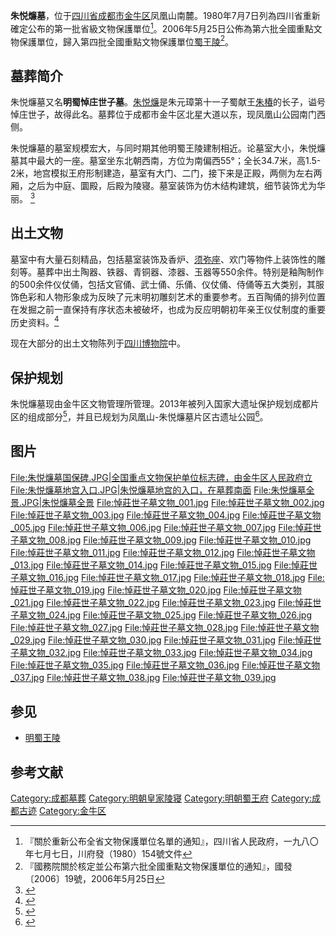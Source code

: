 {{文物保护单位
| 级别 = 全国
| 名称 = 明蜀王陵
| 子项 = 朱悦燫墓
| 编号 = 4-76
| 图片 = 朱悦燫墓国保碑.JPG
| 分类 = 古墓葬
| 坐标 = {{coord|30|44|04|N|104|04|33|E}}
| 时代 = [[明朝|明]]
| 所在 = {{CHN}}[[四川省|四川省]][[成都市|成都市]][[金牛区|金牛区]]
| 登录 = 1996年（2006年第六批并入）
| Cat = 四川全国重点文物保护单位
}}
{{msg:四川省文物保護單位
|名稱 = 朱悅燫墓
|編號 = 135
|圖片 = 
|級別 = S1
|分類 = 
|時代 = [[明代|明代]]
|地点 = [[四川省|四川省]][[成都市|成都市]]
|坐標 =
|登錄 = 1980年7月7日
}}

'''朱悦燫墓'''，位于[[四川省|四川省]][[成都市|成都市]][[金牛区|金牛区]]凤凰山南麓。1980年7月7日列為四川省重新確定公布的第一批省級文物保護單位<ref>『關於重新公布全省文物保護單位名單的通知』，四川省人民政府，一九八〇年七月七日，川府發（1980）154號文件</ref>。2006年5月25日公佈為第六批全國重點文物保護單位，歸入第四批全國重點文物保護單位[[蜀王陵|蜀王陵]]<ref>『國務院關於核定並公布第六批全國重點文物保護單位的通知』，國發〔2006〕19號，2006年5月25日</ref>。

==墓葬简介==
朱悦燫墓又名'''明蜀悼庄世子墓'''。[[朱悦燫|朱悦燫]]是朱元璋第十一子蜀献王[[朱椿_(明朝)|朱椿]]的长子，谥号悼庄世子，故得此名。墓葬位于成都市金牛区北星大道以东，现凤凰山公园南门西侧。

朱悦燫墓的墓室规模宏大，与同时期其他明蜀王陵建制相近。论墓室大小，朱悦燫墓其中最大的一座。墓室坐东北朝西南，方位为南偏西55°；全长34.7米，高1.5-2米，地宫模拟王府形制建造，墓室有大门、二门，接下来是正殿，两侧为左右两厢，之后为中庭、圜殿，后殿为陵寝。墓室装饰为仿木结构建筑，细节装饰尤为华丽。
<ref>{{Cite book |author=国家文物局 |title=中国文物地图集（四川分册，上） |publisher=文物出版社 |location=北京 |year=2009}}</ref>

==出土文物==
墓室中有大量石刻精品，包括墓室装饰及香炉、[[须弥座|须弥座]]、欢门等物件上装饰性的雕刻等。墓葬中出土陶器、铁器、青铜器、漆器、玉器等550余件。特别是釉陶制作的500余件仪仗俑，包括文官俑、武士俑、乐俑、仪仗俑、侍俑等五大类别，其服饰色彩和人物形象成为反映了元末明初雕刻艺术的重要参考。五百陶俑的排列位置在发掘之前一直保持有序状态未被破坏，也成为反应明朝初年亲王仪仗制度的重要历史资料。<ref>{{Cite web|url=http://news.sina.com.cn/o/2006-07-05/03149372682s.shtml|title=朱悦燫墓：极尽奢华的明代王陵|access-date=2014-05-01|archive-date=2014-05-02|archive-url=https://web.archive.org/web/20140502010602/http://news.sina.com.cn/o/2006-07-05/03149372682s.shtml|dead-url=no}}</ref>

现在大部分的出土文物陈列于[[四川博物院|四川博物院]]中。

==保护规划==
朱悦燫墓现由金牛区文物管理所管理。2013年被列入国家大遗址保护规划成都片区的组成部分<ref>{{Cite web|url=http://www.chengdu.gov.cn/wenjian/detail.jsp?id=yMhiGEXvvFgkTXe2f6cL|title=成都市大遗址保护管理办法|access-date=2014-05-01|archive-date=2019-05-19|archive-url=https://web.archive.org/web/20190519205259/http://www.chengdu.gov.cn/wenjian/detail.jsp?id=yMhiGEXvvFgkTXe2f6cL|dead-url=no}}</ref>，并且已规划为凤凰山-朱悦燫墓片区古遗址公园<ref>{{Cite web|url=http://news.xinhuanet.com/local/2013-08/13/c_116920127.htm|title=四点、一线、四片 串起“北改”文态网络|access-date=2014-05-01|archive-date=2014-05-12|archive-url=https://web.archive.org/web/20140512201615/http://news.xinhuanet.com/local/2013-08/13/c_116920127.htm|dead-url=no}}</ref>。

==图片==
<gallery>
File:朱悦燫墓国保碑.JPG|全国重点文物保护单位标志碑，由金牛区人民政府立
File:朱悦燫墓地宫入口.JPG|朱悦燫墓地宫的入口，在墓葬南面
File:朱悦燫墓全景.JPG|朱悦燫墓全景
File:悼莊世子墓文物_001.jpg
File:悼莊世子墓文物_002.jpg
File:悼莊世子墓文物_003.jpg
File:悼莊世子墓文物_004.jpg
File:悼莊世子墓文物_005.jpg
File:悼莊世子墓文物_006.jpg
File:悼莊世子墓文物_007.jpg
File:悼莊世子墓文物_008.jpg
File:悼莊世子墓文物_009.jpg
File:悼莊世子墓文物_010.jpg
File:悼莊世子墓文物_011.jpg
File:悼莊世子墓文物_012.jpg
File:悼莊世子墓文物_013.jpg
File:悼莊世子墓文物_014.jpg
File:悼莊世子墓文物_015.jpg
File:悼莊世子墓文物_016.jpg
File:悼莊世子墓文物_017.jpg
File:悼莊世子墓文物_018.jpg
File:悼莊世子墓文物_019.jpg
File:悼莊世子墓文物_020.jpg
File:悼莊世子墓文物_021.jpg
File:悼莊世子墓文物_022.jpg
File:悼莊世子墓文物_023.jpg
File:悼莊世子墓文物_024.jpg
File:悼莊世子墓文物_025.jpg
File:悼莊世子墓文物_026.jpg
File:悼莊世子墓文物_027.jpg
File:悼莊世子墓文物_028.jpg
File:悼莊世子墓文物_029.jpg
File:悼莊世子墓文物_030.jpg
File:悼莊世子墓文物_031.jpg
File:悼莊世子墓文物_032.jpg
File:悼莊世子墓文物_033.jpg
File:悼莊世子墓文物_034.jpg
File:悼莊世子墓文物_035.jpg
File:悼莊世子墓文物_036.jpg
File:悼莊世子墓文物_037.jpg
File:悼莊世子墓文物_038.jpg
File:悼莊世子墓文物_039.jpg
</gallery>

==参见==
*[[明蜀王陵|明蜀王陵]]

==参考文献==
{{reflist}}
{{四川全国重点文物保护单位}}
[[Category:成都墓葬|Category:成都墓葬]]
[[Category:明朝皇家陵寝|Category:明朝皇家陵寝]]
[[Category:明朝蜀王府|Category:明朝蜀王府]]
[[Category:成都古迹|Category:成都古迹]]
[[Category:金牛区|Category:金牛区]]
